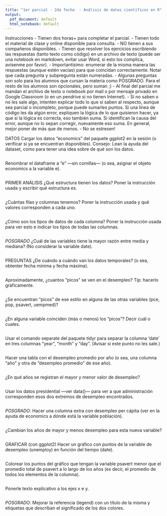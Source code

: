 ```yaml
---
title: "1er parcial - 2da fecha  - Análisis de datos científicos en R"
output:
  pdf_document: default
  html_notebook: default
---
```


Instrucciones
- Tienen dos horas+ para completar el parcial.
- Tienen todo el material de clase y online disponible para consulta.
- NO tienen a sus compañeros disponibles.
- Tienen que resolver los ejercicios escribiendo las respuestas (tanto texto como código) en un archivo de texto (puede ser una notebook en markdown, evitar usar Word, si esto los complica, avísenme por favor).
- Importantísimo: enumerar de la misma manera las respuestas (aunque estén vacías) para que coincidan correctamente. Notar que cada pregunta y subpregunta están numeradas.
- Algunas preguntas son solo para los alumnos que cursan la materia como POSGRADO. Para el resto de los alumnos son opcionales, pero suman ;)
- Al final del parcial me mandan el archivo de texto o notebook por mail o por mensaje privado en Google Classroom (o en un pendrive si no tienen Internet).
- Si no saben o no les sale algo, intenten explicar todo lo que sí saben al respecto, aunque sea parcial o incompleto, porque puede sumarles puntos. Si una línea de código les da algún error, expliquen la lógica de lo que quisieron hacer, ya que si la lógica es correcta, eso también suma. Si identifican la causa del error, aunque no lo sepan corregir, nuevamente eso suma. En general, mejor poner de más que de menos.
- No se estresen!

DATOS
Cargar los datos “economics” del paquete ggplot2 en la sesión (o verificar si ya se encuentran disponibles). Consejo: Lean la ayuda del dataset, como para tener una idea sobre de qué son los datos.
```r

```
Renombrar el dataframe a “e” —sin comillas— (o sea, asignar el objeto economics a la variable e).
```r

```

PRIMER ANÁLISIS
¿Qué estructura tienen los datos? Poner la instrucción usada y escribir qué estructura es.
```r

```
¿Cuántas filas y columnas tenemos? Poner la instrucción usada y qué valores corresponden a cada uno.
```r

```
¿Cómo son los tipos de datos de cada columna? Poner la instrucción usada para ver esto e indicar los tipos de todas las columnas.
```r

```
*POSGRADO* ¿Cuál de las variables tiene la mayor razón entre media y mediana? (No considerar la variable date).
```r

```

PREGUNTAS
¿De cuándo a cuándo van los datos temporales? (o sea, obtenter fecha mínima y fecha máxima).
```r

```
Aproximadamente, ¿cuantos “picos” se ven en el desempleo? Tip: hacerlo gráficamente.
```r

```
¿Se encuentran “picos” de ese estilo en alguna de las otras variables (pce, pop, psavert, uempmed)?
```r

```
¿En alguna variable coinciden (más o menos) los “picos”? Decir cuál o cuales.
```r

```
Usar el comando separate del paquete tidyr para separar la columna ‘date’ en tres columnas “year”, “month” y “day”. (Avisar si este punto no les sale.)
```r

```
Hacer una tabla con el desempleo promedio por año (o sea, una columna “año” y otra de “desempleo promedio” de ese año).
```r

```
¿En qué años se registran el mayor y menor valor de desempleo?
```r

```
Usar los datos presidential —ver data()— para ver a que administración corresponden esos dos extremos de desempleo encontrados.
```r

```
*POSGRADO*: Hacer una columna extra con desempleo per cápita (ver en la ayuda de economics a dónde está la variable población).
```r

```
¿Cambian los años de mayor y menos desempleo para esta nueva variable?
```r

```

GRAFICAR (con ggplot2)
Hacer un gráfico con puntos de la variable de desempleo (unemploy) en función del tiempo (date).
```r

```
Colorear los puntos del gráfico que tengan la variable psavert menor que el promedio total de psavert a lo largo de los años (es decir, el promedio de todos los elementos de la columna).
```r

```
Ponerle texto explicativo a los ejes x e y.
```r

```
*POSGRADO*: Mejorar la referencia (legend) con un título de la misma y etiquetas que describan el significado de los dos colores.
```r

```
